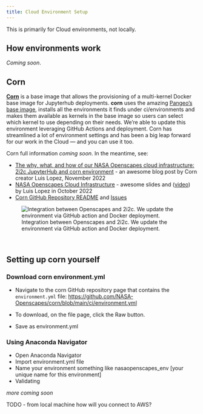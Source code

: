 ```yaml
---
title: Cloud Environment Setup
---
```


This is primarily for Cloud environments, not locally.

## How environments work

*Coming soon*.

## Corn

[**Corn**](https://github.com/nasa-openscapes/corn) is a base image that allows the provisioning of a multi-kernel Docker base image for Jupyterhub deployments. **corn** uses the amazing [Pangeo's base image](https://github.com/pangeo-data/pangeo-docker-images), installs all the environments it finds under ci/environments and makes them available as kernels in the base image so users can select which kernel to use depending on their needs. We're able to update this environment leveraging GitHub Actions and deployment. Corn has streamlined a lot of environment settings and has been a big leap forward for our work in the Cloud --- and you can use it too.

Corn full information *coming soon*. In the meantime, see:

-   [The why, what, and how of our NASA Openscapes cloud infrastructure: 2i2c JupyterHub and corn environment](https://openscapes.org/blog/2022-11-17-nasa-earthdata-cloud-infrastructure/) - an awesome blog post by Corn creator Luis Lopez, November 2022
-   [NASA Openscapes Cloud Infrastructure](https://docs.google.com/presentation/d/100aazshfYJfIe5pjQ6w3hswjA9zuuhEd2sZ3P4LhxJc/edit#slide=id.g6c52a2e8d8_0_177) - awesome slides and ([video](https://youtu.be/Payju0KDScg)) by Luis Lopez in October 2022
-   [Corn GitHub Repository README](https://github.com/NASA-Openscapes/corn) and [Issues](https://github.com/NASA-Openscapes/corn/issues)

![Integration between Openscapes and 2i2c. We update the environment via GitHub action and Docker deployment.](images/cloud-infrastructure-lopez-screenshot.png){fig-alt="slide with 3 headers: Update environment, GitHub action, and Deploy. Text description says “We use a CI pipeline that can build multiple Jupyter kernels for our Pangeo deployment. If a team needs a particular Python version or library not included in our base environment they can simple add theirs with an easy “bring your own environment” approach. A Github action will be trigger for any change to the Dockerfile or environment.yml. A new conda-lock environment will be created and a new base image build based on this environment (only for linux-64). The updated Docker image can be deployed to the Jupyterhub using its configuration API. A team can be in control of their environment and deploy it in a matter of minutes." fig-align="center"}


<br>

## Setting up corn yourself

### Download corn environment.yml

-   Navigate to the corn GitHub repository page that contains the `environment.yml` file: <https://github.com/NASA-Openscapes/corn/blob/main/ci/environment.yml>

-   To download, on the file page, click the Raw button.

-   Save as environment.yml

### Using Anaconda Navigator

-   Open Anaconda Navigator
-   Import environment.yml file
-   Name your environment something like nasaopenscapes_env \[your unique name for this environment\]
-   Validating

*more coming soon*

TODO - from local machine how will you connect to AWS?
